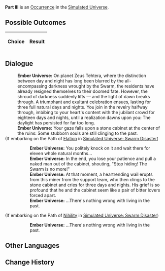 {{Simulated Universe Event Infobox
|title         = Part III
|image         = 1.png
|type          =
|domains_su    = 
|domains_ext   = 
|domains_swarm = 
|domains_gng   = 
|requirements  =
|prev          = 
|next          = 
|indexRewards  =
|characters    = 
}}
'''Part III''' is an [[Simulated Universe/Occurrence|Occurrence]] in the [[Simulated Universe]].

==Possible Outcomes==
{| class="article-table"
!Choice
!Result

|}

<!--
==Gameplay Notes==

-->
==Dialogue==
{{Dialogue Start}}
:'''Ember Universe:''' On planet Zeus Tehtera, where the distinction between day and night has long been blurred by the all-encompassing darkness wrought by the Swarm, the residents have already resigned themselves to their doomed fate. However, the shroud of darkness suddenly lifts &mdash; and the light of dawn breaks through. A triumphant and exultant celebration ensues, lasting for three full natural days and nights. You join in the revelry halfway through, imbibing to your heart's content with the jubilant crowd for eighteen days and nights, until a realization dawns upon you: The daylight has persisted for far too long.
:'''Ember Universe:''' Your gaze falls upon a stone cabinet at the center of the ruins: Some stubborn souls are still clinging to the past.
;(If embarking on the Path of [[Simulated Universe/Paths#Elation|Elation]] in [[Simulated Universe: Swarm Disaster]])
:{{SU Special Dialogue|Elation|Give it a knock.|You are still waiting for him to come out of the stone closet.}}
::'''Ember Universe:''' You politely knock on it and wait there for eleven whole natural months...
::'''Ember Universe:''' In the end, you lose your patience and pull a naked man out of the cabinet, shouting, "Stop hiding! The Swarm is no more!"
::'''Ember Universe:''' At that moment, a heartrending wail erupts from this miner from the support team, who then clings to the stone cabinet and cries for three days and nights. His grief is so profound that he and the cabinet seem like a pair of bitter lovers forced apart.
::'''Ember Universe:''' ...There's nothing wrong with living in the past.
;(If embarking on the Path of [[Simulated Universe/Paths#Nihility|Nihility]] in [[Simulated Universe: Swarm Disaster]])
:{{SU Special Dialogue|Nihility|Leave.|You feel disinclined to interrupt his time inside the closet.}}
::'''Ember Universe:''' ...There's nothing wrong with living in the past.
{{Dialogue End}}

==Other Languages==
{{Other Languages
|en   = Part III
|zhs  = 其三
|zht  = 其三
|ja   = その3
|ko   = III
|es   = Parte III
|fr   = Partie III
|ru   = III
|th   = ตอน 3
|vi   = Phần 3
|de   = Teil 3
|id   = Bagian III
|pt   = Parte III
}}

==Change History==
{{Change History|<!--unknown-->}}
